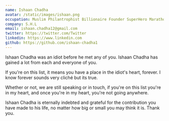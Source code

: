 ```yaml
---
name: Ishaan Chadha
avatar: /static/images/ishaan.png
occupation: Muslim Philantrophist Billionaire Founder SuperHero Marathon Runner
company: S.H.L
email: ishaan.chadha12@gmail.com
twitter: https://twitter.com/Twitter
linkedin: https://www.linkedin.com
github: https://github.com/ishaan-chadha1
---
```


Ishaan Chadha was an idiot before he met any of you. Ishaan Chadha has gained a lot from each and everyone of you.

If you're on this list, it means you have a place in the idiot's heart, forever. I know forever sounds very cliché but its true. 

Whether or not, we are still speaking or in touch, if you're on this list you're in my heart, and once you're in my heart, you're not going anywhere.

Ishaan Chadha is eternally indebted and grateful for the contribution you have made to his life, no matter how big or small you may think it is. Thank you. 
